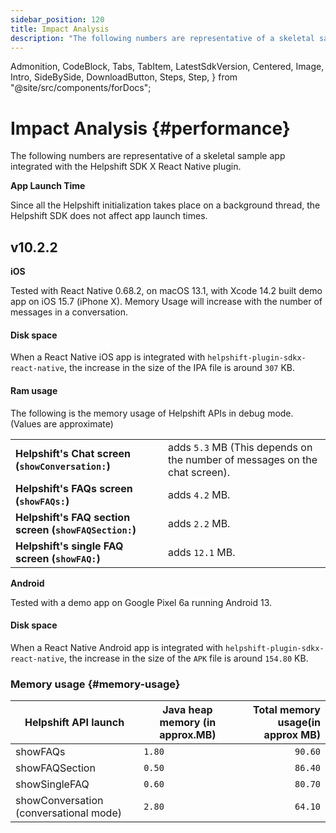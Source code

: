 ```yaml
---
sidebar_position: 120
title: Impact Analysis
description: "The following numbers are representative of a skeletal sample app integrated with the Helpshift SDK X React Native plugin."
---
```


  Admonition,
  CodeBlock,
  Tabs,
  TabItem,
  LatestSdkVersion,
  Centered,
  Image,
  Intro,
  SideBySide,
  DownloadButton,
  Steps,
  Step,
} from "@site/src/components/forDocs";

# Impact Analysis {#performance}

<Intro>

The following numbers are representative of a skeletal sample app integrated with the Helpshift SDK X React Native plugin.

</Intro>

<Admonition type="info" title="Note">

**App Launch Time**

Since all the Helpshift initialization takes place on a background thread, the Helpshift SDK does not affect app launch times.

</Admonition>

## v10.2.2

**iOS**

<Admonition type="info" title="Note">

Tested with React Native 0.68.2, on macOS 13.1, with Xcode 14.2 built demo app on iOS 15.7 (iPhone X). Memory Usage will increase with the number of messages in a conversation.

</Admonition>

#### Disk space

When a React Native iOS app is integrated with `helpshift-plugin-sdkx-react-native`, the increase in the size of the IPA file is around `307` KB.

#### Ram usage

The following is the memory usage of Helpshift APIs in debug mode. (Values are approximate)

|                                                                   |                                                                                       |
| ----------------------------------------------------------------- | ------------------------------------------------------------------------------------- |
| **Helpshift's Chat screen (<code>showConversation:</code>)**      | adds <code>5.3</code> MB (This depends on the number of messages on the chat screen). |
| **Helpshift's FAQs screen (<code>showFAQs:</code>)**              | adds <code>4.2</code> MB.                                                             |
| **Helpshift's FAQ section screen (<code>showFAQSection:</code>)** | adds <code>2.2</code> MB.                                                             |
| **Helpshift's single FAQ screen (<code>showFAQ:</code>)**         | adds <code>12.1</code> MB.                                                            |

**Android**

<Admonition type="info" title="Note">

Tested with a demo app on Google Pixel 6a running Android 13.

</Admonition>

#### Disk space

When a React Native Android app is integrated with `helpshift-plugin-sdkx-react-native`, the increase in the size of the `APK` file is around `154.80` KB.

### Memory usage {#memory-usage}

| Helpshift API launch                   | Java heap memory (in approx.MB) | Total memory usage(in approx MB) |
| -------------------------------------- | ------------------------------- | -------------------------------: |
| showFAQs                               | `1.80`                          |                          `90.60` |
| showFAQSection                         | `0.50`                          |                          `86.40` |
| showSingleFAQ                          | `0.60`                          |                          `80.70` |
| showConversation (conversational mode) | `2.80`                          |                          `64.10` |
